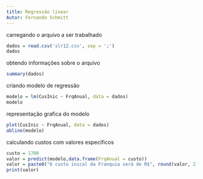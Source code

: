 ```yaml
---
title: Regressão linear
Autor: Fernando Schmitt
---
```


carregando o arquivo a ser trabalhado
```r
dados = read.csv('slr12.csv', sep = ';')
dados
```
obtendo informações sobre o arquivo
```r
summary(dados)
```
criando modelo de regressão
```r
modelo = lm(CusInic ~ FrqAnual, data = dados)
modelo
```
representação grafica do modelo
```r
plot(CusInic ~ FrqAnual, data = dados)
abline(modelo)
```
calculando custos com valores específicos
```r
custo = 1700
valor = predict(modelo,data.frame(FrqAnual = custo))
valor = paste0("O custo inical da Franquia será de R$", round(valor, 2))
print(valor)
```


